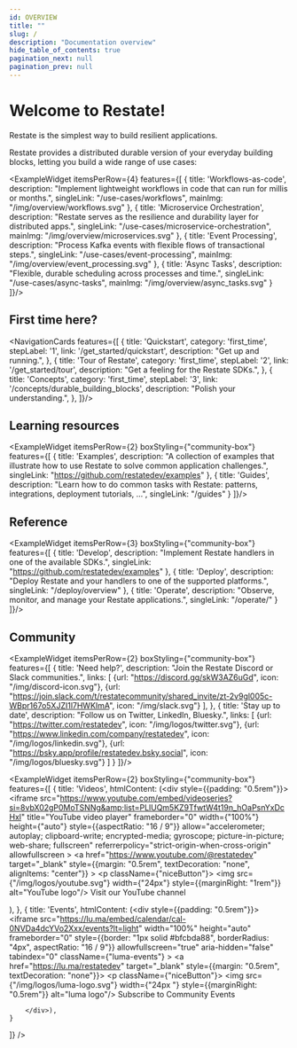 ```yaml
---
id: OVERVIEW
title: ""
slug: /
description: "Documentation overview"
hide_table_of_contents: true
pagination_next: null
pagination_prev: null
---
```



# Welcome to Restate!


Restate is the simplest way to build resilient applications.

Restate provides a distributed durable version of your everyday building blocks, letting you build a wide range of use cases:

<ExampleWidget itemsPerRow={4} features={[
    {
        title: 'Workflows-as-code',
        description: "Implement lightweight workflows in code that can run for millis or months.",
        singleLink: "/use-cases/workflows",
        mainImg: "/img/overview/workflows.svg"
    },
    {
        title: 'Microservice Orchestration',
        description: "Restate serves as the resilience and durability layer for distributed apps.",
        singleLink: "/use-cases/microservice-orchestration",
        mainImg: "/img/overview/microservices.svg"
    },
    {
        title: 'Event Processing',
        description: "Process Kafka events with flexible flows of transactional steps.",
        singleLink: "/use-cases/event-processing",
        mainImg: "/img/overview/event_processing.svg"
    },
    {
        title: 'Async Tasks',
        description: "Flexible, durable scheduling across processes and time.",
        singleLink: "/use-cases/async-tasks",
        mainImg: "/img/overview/async_tasks.svg"
    }
]}/>

## First time here?

<NavigationCards features={[
    {
        title: 'Quickstart',
        category: 'first_time',
        stepLabel: '1',
        link: '/get_started/quickstart',
        description: "Get up and running.",
    },
    {
        title: 'Tour of Restate',
        category: 'first_time',
        stepLabel: '2',
        link: '/get_started/tour',
        description: "Get a feeling for the Restate SDKs.",
    },
    {
        title: 'Concepts',
        category: 'first_time',
        stepLabel: '3',
        link: '/concepts/durable_building_blocks',
        description: "Polish your understanding.",
    },
]}/>

## Learning resources

<ExampleWidget itemsPerRow={2} boxStyling={"community-box"} features={[
    {
        title: 'Examples',
        description: "A collection of examples that illustrate how to use Restate to solve common application challenges.",
        singleLink: "https://github.com/restatedev/examples"
    },
    {
        title: 'Guides',
        description: "Learn how to do common tasks with Restate: patterns, integrations, deployment tutorials, ...",
        singleLink: "/guides"
    }
]}/>

## Reference

<ExampleWidget itemsPerRow={3} boxStyling={"community-box"} features={[
    {
        title: 'Develop',
        description: "Implement Restate handlers in one of the available SDKs.",
        singleLink: "https://github.com/restatedev/examples"
    },
    {
        title: 'Deploy',
        description: "Deploy Restate and your handlers to one of the supported platforms.",
        singleLink: "/deploy/overview"
    },
    {
        title: 'Operate',
        description: "Observe, monitor, and manage your Restate applications.",
        singleLink: "/operate/"
    }
]}/>

## Community

<ExampleWidget itemsPerRow={2} boxStyling={"community-box"} features={[
    {
        title: 'Need help?',
        description: "Join the Restate Discord or Slack communities.",
        links: [
            {url: "https://discord.gg/skW3AZ6uGd", icon: "/img/discord-icon.svg"},
            {url: "https://join.slack.com/t/restatecommunity/shared_invite/zt-2v9gl005c-WBpr167o5XJZI1l7HWKImA", icon: "/img/slack.svg"}
        ],
    },
    {
        title: 'Stay up to date',
        description: "Follow us on Twitter, LinkedIn, Bluesky.",
        links: [
            {url: "https://twitter.com/restatedev", icon: "/img/logos/twitter.svg"},
            {url: "https://www.linkedin.com/company/restatedev", icon: "/img/logos/linkedin.svg"},
            {url: "https://bsky.app/profile/restatedev.bsky.social", icon: "/img/logos/bluesky.svg"}
        ]
    }
]}/>

<ExampleWidget itemsPerRow={2} boxStyling={"community-box"} features={[
    {
        title: 'Videos',
        htmlContent: (<div style={{padding: "0.5rem"}}>
            <iframe
                src="https://www.youtube.com/embed/videoseries?si=8vbX02gP0MoTSNNg&amp;list=PLlUQm5KZ9TfwtW4t19n_hOaPsnYxDcHxl"
                title="YouTube video player" frameborder="0" width={"100%"} height={"auto"} style={{aspectRatio: "16 / 9"}}
                allow="accelerometer; autoplay; clipboard-write; encrypted-media; gyroscope; picture-in-picture; web-share; fullscreen"
                referrerpolicy="strict-origin-when-cross-origin" allowfullscreen ></iframe>
            <a href="https://www.youtube.com/@restatedev" target="_blank" style={{margin: "0.5rem", textDecoration: "none", alignItems: "center"}} >
                <p className={"niceButton"}>
                    <img src={"/img/logos/youtube.svg"} width={"24px"} style={{marginRight: "1rem"}} alt="YouTube logo"/>
                    Visit our YouTube channel
                </p>
            </a>
        </div>),
    },
    {
        title: 'Events',
        htmlContent: (<div style={{padding: "0.5rem"}}>
            <iframe
                src="https://lu.ma/embed/calendar/cal-0NVDa4dcYVo2Xxx/events?lt=light"
                width="100%"
                height="auto"
                frameborder="0"
                style={{border: "1px solid #bfcbda88", borderRadius: "4px", aspectRatio: "16 / 9"}}
                allowfullscreen="true"
                aria-hidden="false"
                tabindex="0"
                className={"luma-events"}
            ></iframe>
            <a href="https://lu.ma/restatedev" target="_blank" style={{margin: "0.5rem", textDecoration: "none"}}>
                <p className={"niceButton"}>
                    <img src={"/img/logos/luma-logo.svg"} width={"24px  "} style={{marginRight: "0.5rem"}} alt="luma logo"/>
                    Subscribe to Community Events
                </p>
            </a>

        </div>),
    }
]} />
